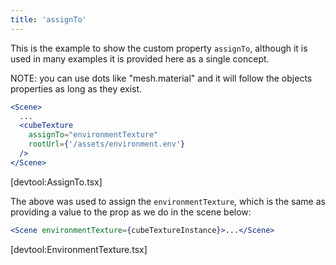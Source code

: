 ```yaml
---
title: 'assignTo'
---
```


This is the example to show the custom property `assignTo`, although it is used
in many examples it is provided here as a single concept.

NOTE: you can use dots like "mesh.material" and it will follow the objects
properties as long as they exist.

```jsx
<Scene>
  ...
  <cubeTexture
    assignTo="environmentTexture"
    rootUrl={'/assets/environment.env'}
  />
</Scene>
```

[devtool:AssignTo.tsx]

The above was used to assign the `environmentTexture`, which is the same as
providing a value to the prop as we do in the scene below:

```jsx
<Scene environmentTexture={cubeTextureInstance}>...</Scene>
```

[devtool:EnvironmentTexture.tsx]
